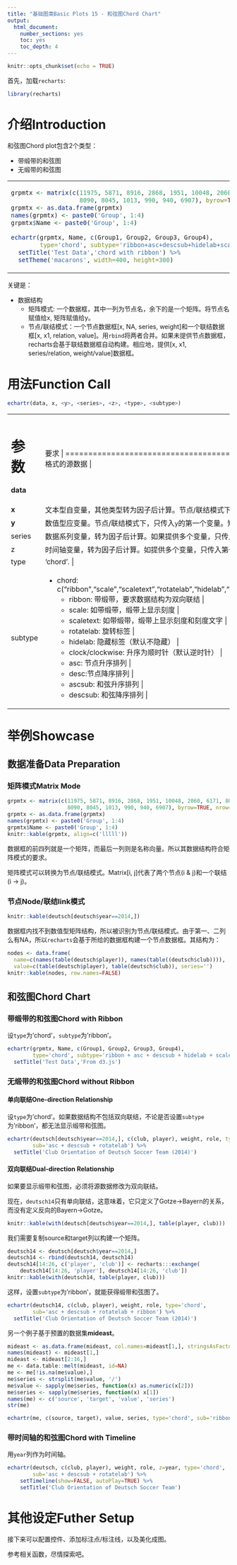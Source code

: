 ```yaml
---
title: "基础图类Basic Plots 15 - 和弦图Chord Chart"
output: 
  html_document: 
    number_sections: yes
    toc: yes
    toc_depth: 4
---
```


```r
knitr::opts_chunk$set(echo = TRUE)
```

首先，加载`recharts`:
```r
library(recharts)
```

# 介绍Introduction

和弦图Chord plot包含2个类型：

- 带缎带的和弦图
- 无缎带的和弦图

<table id='intro'>
<tr><td>
```r
grpmtx <- matrix(c(11975, 5871, 8916, 2868, 1951, 10048, 2060, 6171, 8010, 16145,
                   8090, 8045, 1013, 990, 940, 6907), byrow=TRUE, nrow=4)
grpmtx <- as.data.frame(grpmtx)
names(grpmtx) <- paste0('Group', 1:4)
grpmtx$Name <- paste0('Group', 1:4)

echartr(grpmtx, Name, c(Group1, Group2, Group3, Group4), 
        type='chord', subtype='ribbon+asc+descsub+hidelab+scaletext') %>% 
  setTitle('Test Data','chord with ribbon') %>%
  setTheme('macarons', width=400, height=300)
```
</td>
<td>
```r
echartr(deutsch[deutsch$year==2014,], c(club, player), weight, role, type='chord', 
        sub='asc+descsub+rotatelab') %>% setTheme('infographic', width=400, height=300) %>% 
  setTitle('Club Orientation of Deutsch Soccer Team (2014)', 'Chord without ribbon')
```
</td></tr>
</table>

关键是：

- 数据结构
  - 矩阵模式: 一个数据框，其中一列为节点名，余下的是一个矩阵。将节点名赋值给x, 矩阵赋值给y。
  - 节点/联结模式：一个节点数据框[x, NA, series, weight]和一个联结数据框[x, x1, relation, value]。用`rbind`将两者合并。如果未提供节点数据框，recharts会基于联结数据框自动构建。相应地，提供[x, x1, series/relation, weight/value]数据框。

# 用法Function Call

```r
echartr(data, x, <y>, <series>, <z>, <type>, <subtype>)
```

+--------+--------------------------------------------------------------------+
| 参数   |  要求                                                      |
+========+====================================================================+
|**data**| 数据框格式的源数据                          |
+--------+--------------------------------------------------------------------+
| **x**  | 文本型自变量，其他类型转为因子后计算。节点/联结模式下，必须提供`x`列。矩阵模式下，只传入`x`的第一个变量。 |
+--------+--------------------------------------------------------------------+
| **y**  | 数值型应变量。节点/联结模式下，只传入`y`的第一个变量。矩阵模式下，`y`的所有列都被传入。 |
+--------+--------------------------------------------------------------------+
| series | 数据系列变量，转为因子后计算。如果提供多个变量，只传入第一个。 |
+--------+--------------------------------------------------------------------+
|  z     | 时间轴变量，转为因子后计算。如提供多个变量，只传入第一个。 |
+--------+--------------------------------------------------------------------+
| type   | 'chord'. |
+--------+--------------------------------------------------------------------+
| subtype| - chord: c("ribbon","scale","scaletext","rotatelab","hidelab","clock","clockwise","asc","desc","ascsub","descsub") | 
|        |     + ribbon: 带缎带，要求数据结构为双向联结 |
|        |     + scale: 如带缎带，缎带上显示刻度 |
|        |     + scaletext: 如带缎带，缎带上显示刻度和刻度文字 |
|        |     + rotatelab: 旋转标签 |
|        |     + hidelab: 隐藏标签（默认不隐藏） |
|        |     + clock/clockwise: 升序为顺时针（默认逆时针） |
|        |     + asc: 节点升序排列 |
|        |     + desc:节点降序排列  |
|        |     + ascsub: 和弦升序排列 |
|        |     + descsub: 和弦降序排列 |
+--------+--------------------------------------------------------------------+

# 举例Showcase

## 数据准备Data Preparation


### 矩阵模式Matrix Mode

```r
grpmtx <- matrix(c(11975, 5871, 8916, 2868, 1951, 10048, 2060, 6171, 8010, 16145,
                   8090, 8045, 1013, 990, 940, 6907), byrow=TRUE, nrow=4)
grpmtx <- as.data.frame(grpmtx)
names(grpmtx) <- paste0('Group', 1:4)
grpmtx$Name <- paste0('Group', 1:4)
knitr::kable(grpmtx, align=c('lllll'))
```

数据框的前四列就是一个矩阵，而最后一列则是名称向量。所以其数据结构符合矩阵模式的要求。

矩阵模式可以转换为节点/联结模式。Matrix[i, j]代表了两个节点(i & j)和一个联结(i -> j)。

### 节点Node/联结link模式

```r
knitr::kable(deutsch[deutsch$year==2014,])
```

数据框内找不到数值型矩阵结构，所以被识别为节点/联结模式。由于第一、二列么有NA，所以`recharts`会基于所给的数据框构建一个节点数据框。其结构为：

```r
nodes <- data.frame(
  name=c(names(table(deutsch$player)), names(table((deutsch$club)))), 
  value=c(table(deutsch$player), table(deutsch$club)), series='')
knitr::kable(nodes, row.names=FALSE)
```

## 和弦图Chord Chart

### 带缎带的和弦图Chord with Ribbon

设`type`为'chord'，`subtype`为'ribbon'。

```r
echartr(grpmtx, Name, c(Group1, Group2, Group3, Group4), 
        type='chord', subtype='ribbon + asc + descsub + hidelab + scaletext') %>% 
  setTitle('Test Data','From d3.js')
```

### 无缎带的和弦图Chord without Ribbon

#### 单向联结One-direction Relationship

设`type`为'chord'。如果数据结构不包括双向联结，不论是否设置`subtype`为'ribbon'，都无法显示缎带和弦图。

```r
echartr(deutsch[deutsch$year==2014,], c(club, player), weight, role, type='chord', 
        sub='asc + descsub + rotatelab') %>% 
  setTitle('Club Orientation of Deutsch Soccer Team (2014)')
```

#### 双向联结Dual-direction Relationship

如果要显示缎带和弦图，必须将源数据修改为双向联结。

现在，`deutsch14`只有单向联结，这意味着，它只定义了Gotze->Bayern的关系，而没有定义反向的Bayern->Gotze。

```r
knitr::kable(with(deutsch[deutsch$year==2014,], table(player, club)))
```

我们需要复制source和target列以构建一个矩阵。

```r
deutsch14 <- deutsch[deutsch$year==2014,]
deutsch14 <- rbind(deutsch14, deutsch14)
deutsch14[14:26, c('player', 'club')] <- recharts:::exchange(
    deutsch14[14:26, 'player'], deutsch14[14:26, 'club'])
knitr::kable(with(deutsch14, table(player, club)))
```

这样，设置`subtype`为'ribbon'，就能获得缎带和弦图了。

```r
echartr(deutsch14, c(club, player), weight, role, type='chord', 
        sub='asc + descsub + rotatelab + ribbon') %>% 
  setTitle('Club Orientation of Deutsch Soccer Team (2014)')
```

另一个例子基于预置的数据集**mideast**。

```r
mideast <- as.data.frame(mideast, col.names=mideast[1,], stringsAsFactors=FALSE)
names(mideast) <- mideast[1,]
mideast <- mideast[2:16,]
me <- data.table::melt(mideast, id=NA)
me <- me[!is.na(me$value),]
me$series <- strsplit(me$value, '/')
me$value <- sapply(me$series, function(x) as.numeric(x[2]))
me$series <- sapply(me$series, function(x) x[1])
names(me) <- c('source', 'target', 'value', 'series')
str(me)
```

```r
echartr(me, c(source, target), value, series, type='chord', sub='ribbon')
```

### 带时间轴的和弦图Chord with Timeline

用`year`列作为时间轴。
```r
echartr(deutsch, c(club, player), weight, role, z=year, type='chord', 
        sub='asc + descsub + rotatelab') %>% 
    setTimeline(show=FALSE, autoPlay=TRUE) %>%
    setTitle('Club Orientation of Deutsch Soccer Team')
```

# 其他设定Futher Setup

接下来可以配置控件、添加标注点/标注线，以及美化成图。

参考相关函数，尽情探索吧。
